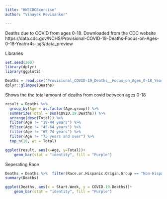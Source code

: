 ```yaml
---
title: "HW5CDCExercise"
author: "Vinayak Revisanker"

---
```



Deaths due to COVID from ages 0-18. Downloaded from the CDC website
https://data.cdc.gov/NCHS/Provisional-COVID-19-Deaths-Focus-on-Ages-0-18-Yea/nr4s-juj3/data_preview

Libraries
```r
set.seed(200)
library(dplyr)
library(ggplot2)
```



```r
Deaths = read.csv("Provisional_COVID-19_Deaths__Focus_on_Ages_0-18_Years.csv", header=TRUE)
dplyr::glimpse(Deaths)
```



Shows the the total amount of deaths from covid between ages 0-18
```r
result = Deaths %>% 
  group_by(Age = as.factor(Age.group)) %>% 
  summarize(Total = sum(COVID.19.Deaths)) %>% 
  arrange(desc(Total)) %>% 
  filter(Age != "19-44 years") %>% 
  filter(Age != "45-64 years") %>% 
  filter(Age != "65-74 years") %>% 
  filter(Age != "75 years and over") %>% 
  top_n(10, wt = Total)

ggplot(result, aes(x=Age, y=Total))+
    geom_bar(stat = "identity", fill = "Purple")
```

Seperating Race 

```r
Deaths = Deaths %>%  filter(Race.or.Hispanic.Origin.Group == "Non-Hispanic Asian")
summary(Deaths)
```


```r

ggplot(Deaths, aes(x = Start.Week, y = COVID.19.Deaths))+
    geom_bar(stat = "identity", fill = "Purple")
 
```
















